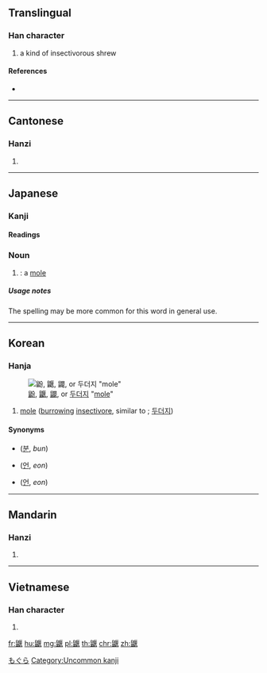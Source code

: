 {{character info/new}}
{{also|鼹}}
==Translingual==

===Han character===
{{Han char|rn=208|rad=鼠|as=09|sn=22|four=71714|canj=HVSAV}}

# a kind of insectivorous shrew

====References====
* {{Han ref|kx=1529.100|dkj=48464|dj=2065.260|hdz=74776.100|uh=9F34|ud=40756|bh=C5C4|bd=50628}}

----

==Cantonese==

===Hanzi===
{{yue-hanzi|jyut=|y=yin2|sim=鼹}}

# {{defn|lang=yue|sort=鼠09}}

----

==Japanese==

===Kanji===
{{ja-kanji|grade=uc|rs=鼠09}}

====Readings====
{{ja-readings
|on=[[えん]] (en), [[おん]] (on)
|kun=[[もぐら]] (mogura)
}}

===Noun===
{{ja-kanjitab|yomi=k|もぐら}}
{{ja-noun|もぐら|モグラ}}

# {{alternative spelling of|lang=ja|sort=もぐら|土竜}}: a [[mole]] {{qualifier|the animal}}

=====Usage notes=====
The {{ja-l|もぐら}} spelling may be more common for this word in general use.

{{U:ja:biology|モグラ}}

[[Category:ja:Mammals|もぐら]]

----

==Korean==

===Hanja===
{{ko-hanja|hangeul=언|eumhun=|rv=eon|mr=ŏn|y=en}}
[[Image:Talpa europaea MHNT.jpg|thumb|right|[[鼢]], [[鼴]], [[鼹]], or [[두더지]] "[[mole]]"]]
# [[mole]] ([[burrow]]ing [[insectivore]], similar to {{term|rat}}; [[두더지]])

====Synonyms====
* {{l|ko|鼢}} ([[분]], ''bun'')
* {{l|ko|鼴}} ([[언]], ''eon'')
* {{l|ko|鼹}} ([[언]], ''eon'')

[[Category:Uncommon kanji]]

----

==Mandarin==

===Hanzi===
{{cmn-hanzi|sim=鼹|pin=[[yǎn]] ([[yan3]])|wg=yen<sup>3</sup>}}

# {{defn|lang=cmn|sort=鼠09}}

----

==Vietnamese==

===Han character===
{{vi-hantu|[[yển]]|rs=鼠09}}

# {{defn|lang=vi|sort=鼠09}}

[[fr:鼴]]
[[hu:鼴]]
[[mg:鼴]]
[[pl:鼴]]
[[th:鼴]]
[[chr:鼴]]
[[zh:鼴]]